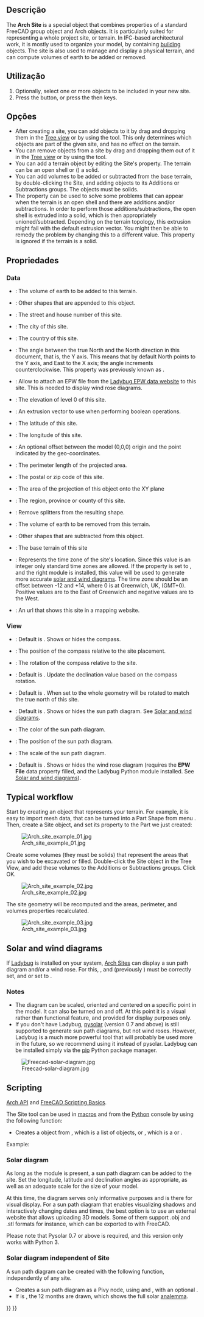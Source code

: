 <languages/>

<div class="mw-translate-fuzzy">
{{Docnav
|[[Arch_Building/pt-br|Edifício]]
|[[Arch_Reference/pt-br|Projeto]]
|[[Arch_Workbench/pt-br|Arch]]
|IconL=Arch_Building.svg
|IconR=Arch_Reference.svg
|IconC=Workbench_Arch.svg
}}
</div>

{{VeryImportantMessage|THIS COMMAND IS PART OF THE INTEGRATED [[BIM_Workbench|BIM WORKBENCH]] IN V1.0<br>
This page has been updated for that version.}}

{{GuiCommand
|Name=Arch Site
|MenuLocation=3D/BIM → Site
|Workbenches=[[BIM_Workbench|BIM]]
|Shortcut={{KEY|S}} {{KEY|I}}
|SeeAlso=
}}

<span id="Description"></span>
==Descrição==

The '''Arch Site''' is a special object that combines properties of a standard FreeCAD group object and Arch objects. It is particularly suited for representing a whole project site, or terrain. In IFC-based architectural work, it is mostly used to organize your model, by containing [[Arch_Building|building]] objects. The site is also used to manage and display a physical terrain, and can compute volumes of earth to be added or removed.

<span id="Usage"></span>
==Utilização==

# Optionally, select one or more objects to be included in your new site.
# Press the {{Button|[[Image:Arch_Site.svg|16px]] [[Arch_Site|Site]]}} button, or press the {{KEY|S}} then {{KEY|I}} keys.

<span id="Options"></span>
==Opções==

* After creating a site, you can add objects to it by drag and dropping them in the [[Tree_view|Tree view]] or by using the {{Button|[[Image:Arch Add.svg|16px]] [[Arch Add|Arch Add]]}} tool. This only determines which objects are part of the given site, and has no effect on the terrain.
* You can remove objects from a site by drag and dropping them out of it in the [[Tree_view|Tree view]] or by using the {{Button|[[Image:Arch Remove.svg|16px]] [[Arch Remove|Arch Remove]]}} tool.
* You can add a terrain object by editing the Site's {{PropertyData|Terrain}} property. The terrain can be an open shell or ({{Version|0.21}}) a solid.
* You can add volumes to be added or subtracted from the base terrain, by double-clicking the Site, and adding objects to its Additions or Subtractions groups. The objects must be solids.
* The {{PropertyData|Extrusion Vector}} property can be used to solve some problems that can appear when the terrain is an open shell and there are additions and/or subtractions. In order to perform those additions/subtractions, the open shell is extruded into a solid, which is then appropriately unioned/subtracted. Depending on the terrain topology, this extrusion might fail with the default extrusion vector. You might then be able to remedy the problem by changing this to a different value. This property is ignored if the terrain is a solid.

<span id="Properties"></span>
==Propriedades==

=== Data ===

{{Properties_Title|Site}}

* {{PropertyData|Addition Volume|Volume}}: The volume of earth to be added to this terrain.
* {{PropertyData|Additions|LinkList}}: Other shapes that are appended to this object.
* {{PropertyData|Address|String}}: The street and house number of this site.
* {{PropertyData|City|String}}: The city of this site.
* {{PropertyData|Country|String}}: The country of this site.
* {{PropertyData|Declination|Angle}}: The angle between the true North and the North direction in this document, that is, the Y axis. This means that by default North points to the Y axis, and East to the X axis; the angle increments counterclockwise. This property was previously known as {{PropertyData|North Deviation}}.
* {{PropertyData|EPW File|FileIncluded}}: Allow to attach an EPW file from the [https://www.ladybug.tools/epwmap/ Ladybug EPW data website] to this site. This is needed to display wind rose diagrams.
* {{PropertyData|Elevation|Length}}: The elevation of level 0 of this site.
* {{PropertyData|Extrusion Vector|Vector}}: An extrusion vector to use when performing boolean operations.
* {{PropertyData|Latitude|Float}}: The latitude of this site.
* {{PropertyData|Longitude|Float}}: The longitude of this site.
* {{PropertyData|Origin Offset|Vector}}: An optional offset between the model (0,0,0) origin and the point indicated by the geo-coordinates.
* {{PropertyData|Perimeter|Length}}: The perimeter length of the projected area.
* {{PropertyData|Postal Code|String}}: The postal or zip code of this site.
* {{PropertyData|Projected Area|Area}}: The area of the projection of this object onto the XY plane
* {{PropertyData|Region|String}}: The region, province or county of this site.
* {{PropertyData|Remove Splitter|Bool}}: Remove splitters from the resulting shape.
* {{PropertyData|Subtraction Volume|Volume}}: The volume of earth to be removed from this terrain.
* {{PropertyData|Subtractions|LinkList}}: Other shapes that are subtracted from this object.
* {{PropertyData|Terrain|Link}}: The base terrain of this site
* {{PropertyData|Time Zone|Integer}}: Represents the time zone of the site's location. Since this value is an integer only standard time zones are allowed. If the {{PropertyView|Solar Diagram}} property is set to {{TRUE}}, and the right module is installed, this value will be used to generate more accurate [[#Solar_and_wind_diagrams|solar and wind diagrams]]. The time zone should be an offset between -12 and +14, where 0 is at Greenwich, UK, (GMT+0). Positive values are to the East of Greenwich and negative values are to the West.
* {{PropertyData|Url|String}}: An url that shows this site in a mapping website.

=== View ===

{{Properties_Title|Compass}}

* {{PropertyView|Compass|Bool}}: Default is {{Value|False}}. Shows or hides the compass.
* {{PropertyView|Compass Position|Vector}}: The position of the compass relative to the site placement.
* {{PropertyView|Compass Rotation|Angle}}: The rotation of the compass relative to the site.
* {{PropertyView|Update Declination|Bool}}: Default is {{Value|False}}. Update the declination value based on the compass rotation.

{{Properties_Title|Site}}

* {{PropertyView|Orientation|Enumeration}}: Default is {{Value|Project North}}. When set to {{Value|True North}} the whole geometry will be rotated to match the true north of this site.
* {{PropertyView|Solar Diagram|Bool}}: Default is {{Value|False}}. Shows or hides the sun path diagram. See [[#Solar_and_wind_diagrams|Solar and wind diagrams]].
* {{PropertyView|Solar Diagram Color|Color}}: The color of the sun path diagram.
* {{PropertyView|Solar Diagram Position|Vector}}: The position of the sun path diagram.
* {{PropertyView|Solar Diagram Scale|Float}}: The scale of the sun path diagram.
* {{PropertyView|Wind Rose|Bool}}: Default is {{value|False}}. Shows or hides the wind rose diagram (requires the '''EPW File''' data property filled, and the Ladybug Python module installed. See [[#Solar_and_wind_diagrams|Solar and wind diagrams]]).

== Typical workflow ==

Start by creating an object that represents your terrain. For example, it is easy to import mesh data, that can be turned into a Part Shape from menu {{MenuCommand|Part → Create Shape from Mesh}}. Then, create a Site object, and set its {{PropertyData|Terrain}} property to the Part we just created:

[[Image:Arch site example 01.jpg]]

Create some volumes (they must be solids) that represent the areas that you wish to be excavated or filled. Double-click the Site object in the Tree View, and add these volumes to the Additions or Subtractions groups. Click OK.

[[Image:Arch site example 02.jpg]]

The site geometry will be recomputed and the areas, perimeter, and volumes properties recalculated.

[[Image:Arch site example 03.jpg]]

== Solar and wind diagrams ==

If [https://www.ladybug.tools/ladybug.html Ladybug] is installed on your system, [[Arch_Site|Arch Sites]] can display a sun path diagram and/or a wind rose. For this, {{PropertyData|Longitude}}, {{PropertyData|Latitude}} and {{PropertyData|Declination}} (previously {{PropertyData|North Deviation}}) must be correctly set, and {{PropertyView|Solar Diagram}} or {{PropertyView|Wind Rose}} set to {{TRUE}}.

=== Notes ===

* The diagram can be scaled, oriented and centered on a specific point in the model. It can also be turned on and off. At this point it is a visual rather than functional feature, and provided for display purposes only. 
* If you don't have Ladybug, [http://pysolar.org/ pysolar] (version 0.7 and above) is still supported to generate sun path diagrams, but not wind roses. However, Ladybug is a much more powerful tool that will probably be used more in the future, so we recommend using it instead of pysolar. Ladybug can be installed simply via the  [https://github.com/ladybug-tools/ladybug?tab=readme-ov-file#installation pip] Python package manager.

[[Image:Freecad-solar-diagram.jpg]]

==Scripting==

{{Emphasis|See also:}} [[Arch_API|Arch API]] and [[FreeCAD_Scripting_Basics|FreeCAD Scripting Basics]].

The Site tool can be used in [[Macros|macros]] and from the [[Python|Python]] console by using the following function:

{{Code|code=
Site = makeSite(objectslist=None, baseobj=None, name="Site")
}}

* Creates a {{incode|Site}} object from {{incode|objectslist}}, which is a list of objects, or {{incode|baseobj}}, which is a {{incode|Shape}} or {{incode|Terrain}}.

Example:
{{Code|code=
import FreeCAD, Draft, Arch

p1 = FreeCAD.Vector(0, 0, 0)
p2 = FreeCAD.Vector(2000, 0, 0)
baseline = Draft.makeLine(p1, p2)
Wall = Arch.makeWall(baseline, length=None, width=150, height=2000)
FreeCAD.ActiveDocument.recompute()

Building = Arch.makeBuilding([Wall])
Site = Arch.makeSite([Building])

FreeCAD.ActiveDocument.recompute()
FreeCAD.Gui.ActiveDocument.ActiveView.viewIsometric()
}}

=== Solar diagram ===

As long as the {{incode|pysolar}} module is present, a sun path diagram can be added to the site. Set the longitude, latitude and declination angles as appropriate, as well as an adequate scale for the size of your model.

At this time, the diagram serves only informative purposes and is there for visual display. For a sun path diagram that enables visualizing shadows and interactively changing dates and times, the best option is to use an external website that allows uploading 3D models. Some of them support .obj and .stl formats for instance, which can be exported to with FreeCAD. 

Please note that Pysolar 0.7 or above is required, and this version only works with Python 3.

{{Code|code=
Site.Longitude = -46.38
Site.Latitude = -23.33
Site.Declination = 30
# Uncomment if you want to show the compass
# Site.ViewObject.Compass = True

Site.ViewObject.SolarDiagram = True
Site.ViewObject.SolarDiagramScale = 10000
FreeCAD.ActiveDocument.recompute()
}}

=== Solar diagram independent of Site ===

A sun path diagram can be created with the following function, independently of any site.
{{Code|code=
Node = makeSolarDiagram(longitude, latitude, scale=1, complete=False)
}}

* Creates a sun path diagram as a Pivy node, using {{incode|longitude}} and {{incode|latitude}}, with an optional {{incode|scale}}.
* If {{incode|complete}} is {{incode|True}}, the 12 months are drawn, which shows the full solar [https://en.wikipedia.org/wiki/Analemma analemma].

{{Code|code=
import FreeCADGui, Arch

Node = Arch.makeSolarDiagram(-46.38, -23.33, scale=10000, complete=True)
FreeCAD.Gui.ActiveDocument.ActiveView.getSceneGraph().addChild(Node)
}}


<div class="mw-translate-fuzzy">
{{Docnav
|[[Arch_Building/pt-br|Edifício]]
|[[Arch_Reference/pt-br|Projeto]]
|[[Arch_Workbench/pt-br|Arch]]
|IconL=Arch_Building.svg
|IconR=Arch_Reference.svg
|IconC=Workbench_Arch.svg
}}
</div>

{{BIM_Tools_navi{{#translation:}}}}
{{Userdocnavi{{#translation:}}}}